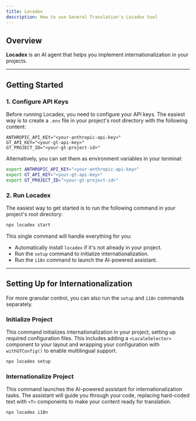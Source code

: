 ```yaml
---
title: Locadex
description: How to use General Translation's Locadex tool
---
```


## Overview

**Locadex** is an AI agent that helps you implement internationalization in your projects.

---

## Getting Started

### 1. Configure API Keys

Before running Locadex, you need to configure your API keys. The easiest way is to create a `.env` file in your project's root directory with the following content:

```
ANTHROPIC_API_KEY="<your-anthropic-api-key>"
GT_API_KEY="<your-gt-api-key>"
GT_PROJECT_ID="<your-gt-project-id>"
```

Alternatively, you can set them as environment variables in your terminal:

```bash title="Terminal"
export ANTHROPIC_API_KEY="<your-anthropic-api-key>"
export GT_API_KEY="<your-gt-api-key>"
export GT_PROJECT_ID="<your-gt-project-id>"
```

### 2. Run Locadex

The easiest way to get started is to run the following command in your project's root directory:

```bash
npx locadex start
```

This single command will handle everything for you:
- Automatically install `locadex` if it's not already in your project.
- Run the `setup` command to initialize internationalization.
- Run the `i18n` command to launch the AI-powered assistant.

---

## Setting Up for Internationalization

For more granular control, you can also run the `setup` and `i18n` commands separately.

### Initialize Project

This command initializes internationalization in your project, setting up required configuration files. This includes adding a `<LocaleSelector>` component to your layout and wrapping your configuration with `withGTConfig()` to enable multilingual support.

```bash
npx locadex setup
```

### Internationalize Project

This command launches the AI-powered assistant for internationalization tasks. The assistant will guide you through your code, replacing hard-coded text with `<T>` components to make your content ready for translation.

```bash
npx locadex i18n
```

